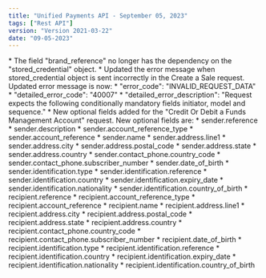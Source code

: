 ```yaml
---
title: "Unified Payments API - September 05, 2023"
tags: ["Rest API"]
version: "Version 2021-03-22"
date: "09-05-2023"
---
```


<ReleaseNoteSection title="Transactions">
    <ReleaseNoteDetail type="changed">
        * The field "brand_reference" no longer has the dependency on the "stored_credential" object.
        * Updated the error message when stored_credential object is sent incorrectly in the Create a Sale request. Updated error message is now:
            * "error_code": "INVALID_REQUEST_DATA"
            * "detailed_error_code": "40007"
            * "detailed_error_description": "Request expects the following conditionally mandatory fields initiator, model and sequence."
    </ReleaseNoteDetail>
</ReleaseNoteSection>

<ReleaseNoteSection title="Funds">
    <ReleaseNoteDetail type="added">
        * New optional fields added for the "Credit Or Debit a Funds Management Account" request. New optional fields are:
            * sender.reference
            * sender.description
            * sender.account_reference_type
            * sender.account_reference
            * sender.name
            * sender.address.line1
            * sender.address.city
            * sender.address.postal_code
            * sender.address.state
            * sender.address.country
            * sender.contact_phone.country_code
            * sender.contact_phone.subscriber_number
            * sender.date_of_birth
            * sender.identification.type
            * sender.identification.reference
            * sender.identification.country
            * sender.identification.expiry_date
            * sender.identification.nationality
            * sender.identification.country_of_birth
            * recipient.reference
            * recipient.account_reference_type
            * recipient.account_reference
            * recipient.name
            * recipient.address.line1
            * recipient.address.city
            * recipient.address.postal_code
            * recipient.address.state
            * recipient.address.country
            * recipient.contact_phone.country_code
            * recipient.contact_phone.subscriber_number
            * recipient.date_of_birth
            * recipient.identification.type
            * recipient.identification.reference
            * recipient.identification.country
            * recipient.identification.expiry_date
            * recipient.identification.nationality
            * recipient.identification.country_of_birth
    </ReleaseNoteDetail>
</ReleaseNoteSection>